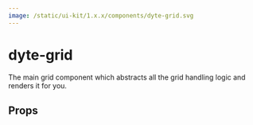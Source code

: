 ```yaml
---
image: /static/ui-kit/1.x.x/components/dyte-grid.svg
---
```


# dyte-grid

The main grid component which abstracts all the grid handling logic and renders
it for you.

## Props

<PropsTable of="dyte-grid" />
